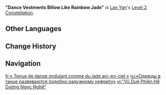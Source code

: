{{Constellation Infobox
|image         = Constellation "Dance Vestments Billow Like Rainbow Jade".png
|character     = Lan Yan
|level         = 2
|description   = While the Swallow-Wisp Shield is active, when your active party member's Normal Attacks deal DMG, 40% of the Shield's DMG absorption will be restored, up to its original maximum absorption. This effect can occur once every 2s.
|scale_att1    = 
|scale_att2    = 
|utility1      = 
|utility2      = 
}}
'''"Dance Vestments Billow Like Rainbow Jade"''' is [[Lan Yan]]'s [[Level 2 Constellation]].
<!--
==Gameplay Notes==
--><!--
==Preview==
{{Preview
|file = "Dance Vestments Billow Like Rainbow Jade" Preview
}}
-->
==Other Languages==
{{Other Languages
|en       = "Dance Vestments Billow Like Rainbow Jade"
|zhs      = 「舞袂翩兮扬玉霓」
|zhs_rm   = "Wǔmèipiānxī Yáng Yùní"
|zht      = 「舞袂翩兮揚玉霓」
|zht_rm   = "Wǔmèipiānxī Yáng Yùní"
|zh_tl    = 
|ja       = 「舞う袂軽く美玉光る」
|ja_rm    = "Mau Tamoto Karuku Bigyoku Hikaru"{{Assumed}}
|ja_tl    = 
|ko       = 「옥빛 무지개를 그리며 춤추고」
|ko_rm    = 
|ko_tl    = 
|es       = Vestiduras de danza jadeiridiscentes
|es_tl    = Iridescent Jade Dance Costumes
|fr       = « Tenue de danse ondulant comme du jade arc-en-ciel »
|fr_tl    = "Dance Outfit Rippling Like Rainbow Jade"
|ru       = «Одежды в танце развеваются подобно радужному нефриту»
|ru_tl    = 
|th       = "Dance Vestments Billow Like Rainbow Jade"
|vi       = "Vũ Duệ Phiên Hề Dương Ngọc Nghê"
|vi_tl    = 
|de       = „Das Tanzgewand, wie Jade farbenprächtig glimmt“
|de_tl    = "The Dance Vestment, Glowing Colorfully Like Jade"
|id       = "Dance Vestments Billow Like Rainbow Jade"
|pt       = "Roupas de Dança como Jade Colorido"
|pt_tl    = 
|tr       = "Gökkuşağı Yeşimi Gibi Dalgalanan Dans Elbiseleri"
|tr_tl    = 
|it       = "Come giada iridescente ondeggiano le vesti da danza"
|it_tl    = 
}}

==Change History==
{{Change History|5.3}}

==Navigation==
{{Talent Navbox|Lan Yan}}

[[fr:« Tenue de danse ondulant comme du jade arc-en-ciel »]]
[[ru:«Одежды в танце развеваются подобно радужному нефриту»]]
[[vi:"Vũ Duệ Phiên Hề Dương Ngọc Nghê"]]